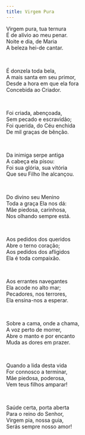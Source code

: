 ```yaml
---
title: Virgem Pura
---
```


<div class="not-content">

Virgem pura, tua ternura   
É de alívio ao meu penar.  
Noite e dia, de Maria  
A beleza hei-de cantar.

<br />

É donzela toda bela,  
A mais santa em seu primor,  
Desde a hora em que ela fora  
Concebida ao Criador.

<br />

Foi criada, abençoada,  
Sem pecado e escravidão;  
Foi querida, do Céu enchida  
De mil graças de bênção.

<br />

Da inimiga serpe antiga  
A cabeça ela pisou:  
Foi sua glória, sua vitória  
Que seu Filho lhe alcançou.

<br />

Do divino seu Menino  
Toda a graça Ela nos dá:  
Mãe piedosa, carinhosa,  
Nos olhando sempre está.

<br />

Aos pedidos dos queridos  
Abre o terno coração;  
Aos pedidos dos afligidos  
Ela é toda compaixão.

<br />

Aos errantes navegantes  
Ela acode no alto mar;  
Pecadores, nos terrores,  
Ela ensina-nos a esperar.

<br />

Sobre a cama, onde a chama,  
A voz perto de morrer,  
Abre o manto e  por encanto  
Muda as dores em prazer.

<br />

Quando a lida desta vida  
For connosco  a terminar,  
Mãe piedosa, poderosa,  
Vem teus filhos amparar!

<br />

Saúde certa, porta aberta  
Para o reino do Senhor,  
Virgem pia, nossa guia,  
Serás sempre nosso amor!

</div>

